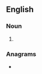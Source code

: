 ==English==

===Noun===
{{head|en|noun plural form}}

# {{plural of|whitten|lang=en}}

===Anagrams===
* {{anagrams|en|twentish}}